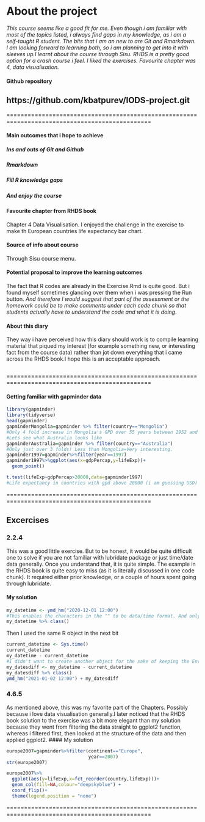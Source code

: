 
# About the project


*This course seems like a good fit* *for me. Even though i am familiar with most of the topics listed, i always find gaps in my knowledge, as i am a self-taught R student. The bits that i am an new to are Git and Rmarkdown. I am looking forward to learning both, so i am planning to get into it with sleeves up.I learnt about the course through Sisu. RHDS is a pretty good option for a crash course i feel. I liked the exercises. Favourite chapter was 4, data visualisation.*

#### Github repository

## https://github.com/kbatpurev/IODS-project.git 

===============================================================================================

#### Main outcomes that i hope to achieve 

##### Ins and outs of Git and Github
##### Rmarkdown
##### Fill R knowledge gaps
##### And enjoy the course



#### Favourite chapter from RHDS book
Chapter 4 Data Visualisation. I enjoyed the challenge in the exercise to make th European countries life expectancy bar chart. 



#### Source of info about course
Through Sisu course menu. 



#### Potential proposal to improve the learning outcomes
The fact that R codes are already in the Exercise.Rmd is quite good. But i found myself sometimes glancing over them when i was pressing the Run button. *And therefore I would suggest that part of the assessment or the homework could be to make comments under each code chunk so that students actually have to understand the code and what it is doing*. 



#### About this diary
They way i have perceived how this diary should work is to compile learning material that piqued my interest (for example something new, or interesting fact from the course data) rather than jot down everything that i came across the RHDS book.I hope this is an acceptable approach.  

```r

```
===============================================================================================

#### Getting familiar with gapminder data

```r
library(gapminder)
library(tidyverse)
head(gapminder)
gapminderMongolia=gapminder %>% filter(country=="Mongolia")
#Only 4 fold increase in Mongolia's GPD over 55 years between 1952 and 2007. 
#Lets see what Australia looks like
gapminderAustralia=gapminder %>% filter(country=="Australia")
#Only just over 3 folds! Less than Mongolia=Very interesting. 
gapminder1997=gapminder%>%filter(year==1997)
gapminder1997%>%ggplot(aes(x=gdpPercap,y=lifeExp))+
  geom_point()

t.test(lifeExp~gdpPercap>20000,data=gapminder1997)
#Life expectancy in countries with gpd above 20000 (i am guessing USD) is higher than poorer countries. Expected
```
===============================================================================================

## Excercises

### 2.2.4 
This was a good little exercise. But to be honest, it would be quite difficult one to solve if you are not familiar with lubridate package or just time/date data generally. Once you understand that, it is quite simple. The example in the RHDS book is quite easy to miss (as it is literally discussed in one code chunk). It required either prior knowledge, or a couple of hours spent going through lubridate.

#### My solution

```r
my_datetime <- ymd_hm("2020-12-01 12:00")
#This enables the characters in the "" to be data/time format. And only then you can start applying functions to it. Before that, it is more like a character and hence R would not understand.
my_datetime %>% class()
```
Then I used the same R object in the next bit
```r
current_datetime <- Sys.time()
current_datetime
my_datetime - current_datetime
#I didn't want to create another object for the sake of keeping the Environment under control. 
my_datesdiff <- my_datetime - current_datetime
my_datesdiff %>% class()
ymd_hm("2021-01-02 12:00") + my_datesdiff
```

### 4.6.5 
As mentioned above, this was my favorite part of the Chapters. Possibly because i love data visualisation generally.I later noticed that the RHDS book solution to the exercise was a bit more elegant than my solution because they went from filtering the data straight to ggplot2 function, whereas i filtered first, then looked at the structure of the data and then applied ggplot2. 
#### My solution
```r
europe2007=gapminder%>%filter(continent=="Europe",
                              year==2007)
str(europe2007)

europe2007%>% 
  ggplot(aes(y=lifeExp,x=fct_reorder(country,lifeExp)))+
  geom_col(fill=NA,colour="deepskyblue") +
  coord_flip()+
  theme(legend.position = "none")
```

===============================================================================================
